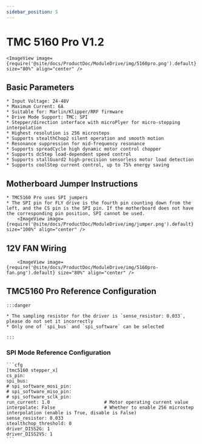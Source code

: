 ```yaml
---
sidebar_position: 5
---
```





# TMC 5160 Pro V1.2

    <ImageView image={require('@site/docs/ProductDoc/ModuleDrive/img/5160pro.png').default} size="80%" align="center" />

## Basic Parameters

    * Input Voltage: 24-48V
    * Maximum Current: 6A
    * Suitable for: Marlin/Klipper/RRF firmware
    * Drive Mode Support: TMC: SPI
    * Stepper/direction interface with microPlyer for micro-stepping interpolation
    * Highest resolution is 256 microsteps
    * Supports stealthChop2 silent operation and smooth motion
    * Resonance suppression for mid-frequency resonance
    * Supports spreadCycle high dynamic motor control chopper
    * Supports dcStep load-dependent speed control
    * Supports stallGuard2 high-precision sensorless motor load detection
    * Supports coolStep current control, up to 75% energy saving

## Motherboard Jumper Instructions

    * TMC5160 Pro uses SPI jumpers
    * The SPI pin for FLY drive is the fourth pin counting down from the left, and the CS pin is the SPI pin. If the motherboard does not have the corresponding pin position, SPI cannot be used.
        <ImageView image={require('@site/docs/ProductDoc/ModuleDrive/img/jumper.png').default} size="100%" align="center" />

## 12V FAN Wiring

        <ImageView image={require('@site/docs/ProductDoc/ModuleDrive/img/5160pro-fan.png').default} size="80%" align="center" />


## TMC5160 Pro Reference Configuration

    :::danger

    * The sampling resistor for the driver is `sense_resistor: 0.033`, please do not set it incorrectly
    * Only one of `spi_bus` and `spi_software` can be selected
    
    :::

### SPI Mode Reference Configuration

    ```cfg
    [tmc5160 stepper_x]
    cs_pin:
    spi_bus:
    # spi_software_mosi_pin:
    # spi_software_miso_pin:
    # spi_software_sclk_pin: 
    run_current: 1.0                    # Motor operating current value
    interpolate: False                  # Whether to enable 256 microstep interpolation (enable is True, disable is False)
    sense_resistor: 0.033
    stealthchop_threshold: 0
    driver_DISS2G: 1
    driver_DISS2VS: 1
    ```
